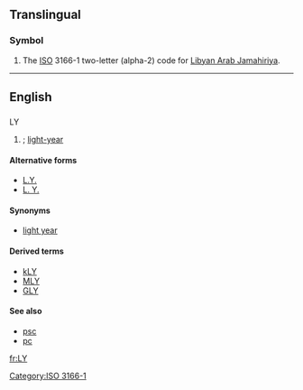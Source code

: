 {{also|ly|-ly|.ly}}
==Translingual==

===Symbol===
{{infl|mul|symbol}}

# The [[ISO]] 3166-1 two-letter (alpha-2) code for [[Libyan Arab Jamahiriya]].

[[Category:ISO 3166-1]]

----

==English==

==={{abbreviation|lang=en}}===
;LY

# {{astronomy}} {{alternative spelling of|lang=en|ly}} ; [[light-year]]

====Alternative forms====
* [[L.Y.]]
* [[L. Y.]]

====Synonyms====
* [[light year]]

====Derived terms====
* [[kLY]]
* [[MLY]]
* [[GLY]]

====See also====
* [[psc]]
* [[pc]]

[[fr:LY]]